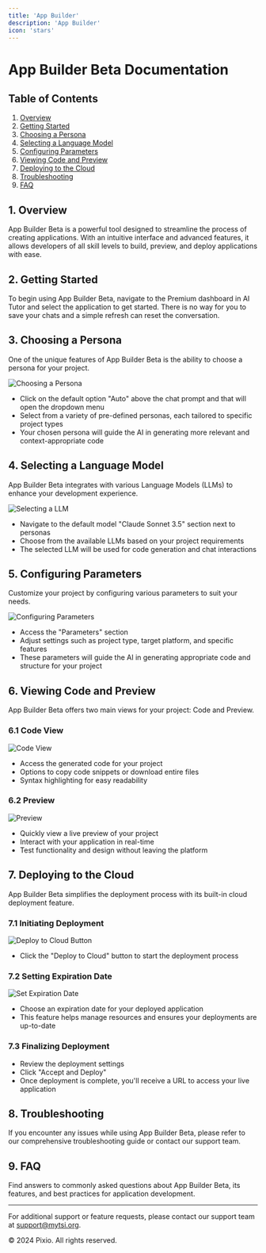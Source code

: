 ```yaml
---
title: 'App Builder'
description: 'App Builder'
icon: 'stars'
---
```




# App Builder Beta Documentation

## Table of Contents

1. [Overview](#overview)
2. [Getting Started](#getting-started)
3. [Choosing a Persona](#choosing-a-persona)
4. [Selecting a Language Model](#selecting-a-language-model)
5. [Configuring Parameters](#configuring-parameters)
6. [Viewing Code and Preview](#viewing-code-and-preview)
7. [Deploying to the Cloud](#deploying-to-the-cloud)
8. [Troubleshooting](#troubleshooting)
9. [FAQ](#faq)

## 1. Overview

App Builder Beta is a powerful tool designed to streamline the process of creating applications. With an intuitive interface and advanced features, it allows developers of all skill levels to build, preview, and deploy applications with ease.

## 2. Getting Started

To begin using App Builder Beta, navigate to the Premium dashboard in AI Tutor and select the application to get started. There is no way for you to save your chats and a simple refresh can reset the conversation.

## 3. Choosing a Persona

One of the unique features of App Builder Beta is the ability to choose a persona for your project.

![Choosing a Persona](https://img.mytsi.org/i/qlhe733.png)

- Click on the default option "Auto" above the chat prompt and that will open the dropdown menu
- Select from a variety of pre-defined personas, each tailored to specific project types
- Your chosen persona will guide the AI in generating more relevant and context-appropriate code

## 4. Selecting a Language Model

App Builder Beta integrates with various Language Models (LLMs) to enhance your development experience.

![Selecting a LLM](https://img.mytsi.org/i/FJGv728.png)

- Navigate to the default model "Claude Sonnet 3.5" section next to personas
- Choose from the available LLMs based on your project requirements
- The selected LLM will be used for code generation and chat interactions

## 5. Configuring Parameters

Customize your project by configuring various parameters to suit your needs.

![Configuring Parameters](https://img.mytsi.org/i/0beo727.png)

- Access the "Parameters" section
- Adjust settings such as project type, target platform, and specific features
- These parameters will guide the AI in generating appropriate code and structure for your project

## 6. Viewing Code and Preview

App Builder Beta offers two main views for your project: Code and Preview.

### 6.1 Code View

![Code View](https://img.mytsi.org/i/lWKT736.png)

- Access the generated code for your project
- Options to copy code snippets or download entire files
- Syntax highlighting for easy readability

### 6.2 Preview

![Preview](https://img.mytsi.org/i/wgD2735.png)

- Quickly view a live preview of your project
- Interact with your application in real-time
- Test functionality and design without leaving the platform

## 7. Deploying to the Cloud

App Builder Beta simplifies the deployment process with its built-in cloud deployment feature.

### 7.1 Initiating Deployment

![Deploy to Cloud Button](https://img.mytsi.org/i/q9gS731.png)

- Click the "Deploy to Cloud" button to start the deployment process

### 7.2 Setting Expiration Date

![Set Expiration Date](https://img.mytsi.org/i/qYg5732.png)

- Choose an expiration date for your deployed application
- This feature helps manage resources and ensures your deployments are up-to-date

### 7.3 Finalizing Deployment

- Review the deployment settings
- Click "Accept and Deploy"
- Once deployment is complete, you'll receive a URL to access your live application

## 8. Troubleshooting

If you encounter any issues while using App Builder Beta, please refer to our comprehensive troubleshooting guide or contact our support team.

## 9. FAQ

Find answers to commonly asked questions about App Builder Beta, its features, and best practices for application development.

---

For additional support or feature requests, please contact our support team at support@mytsi.org.

© 2024 Pixio. All rights reserved.
